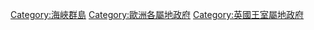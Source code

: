 {{containercat}}

[[Category:海峽群島|Category:海峽群島]]
[[Category:歐洲各屬地政府|Category:歐洲各屬地政府]]
[[Category:英國王室屬地政府|Category:英國王室屬地政府]]